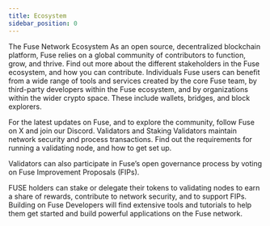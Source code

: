 ```yaml
---
title: Ecosystem
sidebar_position: 0
---
```


The Fuse Network Ecosystem
As an open source, decentralized blockchain platform, Fuse relies on a global community of contributors to function, grow, and thrive. Find out more about the different stakeholders in the Fuse ecosystem, and how you can contribute.
Individuals
Fuse users can benefit from a wide range of tools and services created by the core Fuse team, by third-party developers within the Fuse ecosystem, and by organizations within the wider crypto space. These include wallets, bridges, and block explorers.

For the latest updates on Fuse, and to explore the community, follow Fuse on X and join our Discord.
Validators and Staking
Validators maintain network security and process transactions. Find out the requirements for running a validating node, and how to get set up.

Validators can also participate in Fuse’s open governance process by voting on Fuse Improvement Proposals (FIPs).

FUSE holders can stake or delegate their tokens to validating nodes to earn a share of rewards, contribute to network security, and to support FIPs.
Building on Fuse
Developers will find extensive tools and tutorials to help them get started and build powerful applications on the Fuse network.

